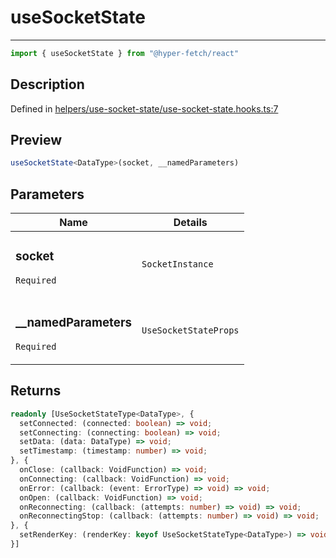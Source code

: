 

# useSocketState

<div class="api-docs__separator" data-reactroot="">

---

</div><div class="api-docs__import" data-reactroot="">

```ts
import { useSocketState } from "@hyper-fetch/react"
```

</div><div class="api-docs__section">

## Description

</div><div class="api-docs__description"><span class="api-docs__do-not-parse">



</span></div><p class="api-docs__definition">

Defined in [helpers/use-socket-state/use-socket-state.hooks.ts:7](https://github.com/BetterTyped/hyper-fetch/blob/cc329b91/packages/react/src/helpers/use-socket-state/use-socket-state.hooks.ts#L7)

</p><div class="api-docs__section">

## Preview

</div><div class="api-docs__preview fn">

```ts
useSocketState<DataType>(socket, __namedParameters)
```

</div><div class="api-docs__section">

## Parameters

</div><div class="api-docs__parameters"><table><thead><tr><th>Name</th><th>Details</th></tr></thead><tbody><tr param-data="socket"><td class="api-docs__param-name required">

### socket 

`Required`

</td><td class="api-docs__param-type">

`SocketInstance`

</td></tr><tr param-data="__namedParameters"><td class="api-docs__param-name required">

### \_\_namedParameters 

`Required`

</td><td class="api-docs__param-type">

`UseSocketStateProps`

</td></tr></tbody></table></div><div class="api-docs__section">

## Returns

</div><div class="api-docs__returns">

```ts
readonly [UseSocketStateType<DataType>, {
  setConnected: (connected: boolean) => void;
  setConnecting: (connecting: boolean) => void;
  setData: (data: DataType) => void;
  setTimestamp: (timestamp: number) => void;
}, {
  onClose: (callback: VoidFunction) => void;
  onConnecting: (callback: VoidFunction) => void;
  onError: (callback: (event: ErrorType) => void) => void;
  onOpen: (callback: VoidFunction) => void;
  onReconnecting: (callback: (attempts: number) => void) => void;
  onReconnectingStop: (callback: (attempts: number) => void) => void;
}, {
  setRenderKey: (renderKey: keyof UseSocketStateType<DataType>) => void;
}]
```

</div>